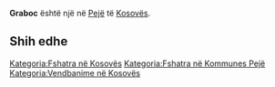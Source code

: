 {{Fshat në 
 | Emri                = Graboc
 | EmriAlt                = 
 | NAME_SHORT_FORM=      
 | NAME_GENERIC=      
 | NAME_SORT_NAME_RO=      GRABOC
 | FULL_NAME_RO = Graboc
 | FULL_NAME_ND_RO=Graboc
 | SORT_NAME_RG=GRABOC
 | FULL_NAME_RG=Graboc
 | FULL_NAME_ND_RG=Graboc
 | SRP_NAME_SHORT_FORM=      
 | SRP_NAME_GENERIC=      
 | SRP_NAME_SORT_NAME_RO=      
 | SRP_FULL_NAME_RO = 
 | SRP_FULL_NAME_ND_RO=
 | SRP_SORT_NAME_RG=
 | SRP_FULL_NAME_RG=
 | SRP_FULL_NAME_ND_RG=
 | Emri (Rasa dhanore) = 
 | Figura              = 
 | Shteti              = Kosovo
 | Komuna              = Pejë
 | Kodi postar         = 
 | Sipërfaqja          = 

 | Popullsia           = 

 | Regj. i popullsisë  = 
 | Dend. e popullsisë  = 
 | Faqja zyrtare       = 
 <!--- Koordinatat ----> 
 | Gjerësia            = 42.629167
 | Gjatësia            = 20.351389
 | Lartësia            = 
}}
'''Graboc''' është një [[]] në [[Pejë]] të [[Kosovës]].

<!-- == Gjeografia == -->
<!-- == Historia == -->
<!-- == Demografia == -->
== Shih edhe ==
{{Komuna Pejë}}
{{Kosovo-Administrata-Cung}}

[[Kategoria:Fshatra në Kosovës]]
[[Kategoria:Fshatra në Kommunes Pejë]]
[[Kategoria:Vendbanime në Kosovës]]